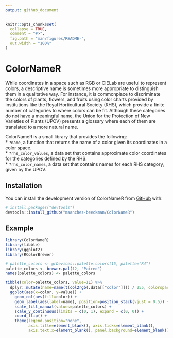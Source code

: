 ```yaml
---
output: github_document
---
```


<!-- README.md is generated from README.Rmd. Please edit that file -->

```r
knitr::opts_chunk$set(
  collapse = TRUE,
  comment = "#>",
  fig.path = "man/figures/README-",
  out.width = "100%"
)
```

# ColorNameR

<!-- badges: start -->
<!-- badges: end -->

While coordinates in a space such as RGB or CIELab are useful to represent
colors, a descriptive name is sometimes more appropriate to distinguish them
in a qualitative way. For instance, it is commonplace to discriminate the colors
of plants, flowers, and fruits using color charts provided by institutions like
the Royal Horticultural Society (RHS), which provide a finite number of categories
to where colors can be fit. Although these categories do not have a meaningful
name, the Union for the Protection of New Varieties of Plants (UPOV) presents
a glossary where each of them are translated to a more natural name.

ColorNameR is a small library that provides the following:  
* `?name`, a function that returns the name of a color given its coordinates in a
color space.  
* `?rhs_color_values`, a data set that contains approximate color coordinates for
the categories defined by the RHS.  
* `?rhs_color_names`, a data set that contains names for each RHS category, given
by the UPOV.

## Installation

You can install the development version of ColorNameR from [GitHub](https://github.com/) with:

```r
# install.packages("devtools")
devtools::install_github("msanchez-beeckman/ColorNameR")
```

## Example

```r
library(ColorNameR)
library(tibble)
library(ggplot2)
library(RColorBrewer)

# palette_colors <- grDevices::palette.colors(15, palette="R4")
palette_colors <- brewer.pal(12, "Paired")
names(palette_colors) <- palette_colors

tibble(color=palette_colors, value=1L) %>%
  dplyr::mutate(name=name(t(col2rgb(.data[["color"]])) / 255, colorspace="sRGB")) %>%
  ggplot(aes(x=color, y=value)) +
    geom_col(aes(fill=color)) +
    geom_label(aes(label=name), position=position_stack(vjust = 0.5)) +
    scale_fill_manual(values=palette_colors) +
    scale_y_continuous(limits = c(0, 1), expand = c(0, 0)) +
    coord_flip() +
    theme(legend.position="none",
          axis.title=element_blank(), axis.ticks=element_blank(),
          axis.text.x=element_blank(), panel.background=element_blank())
```
